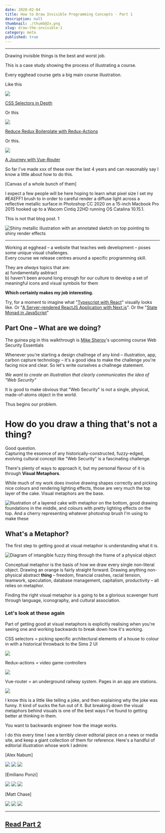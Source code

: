 ```yaml
---
date: 2020-02-04
title: How to Draw Invisible Programming Concepts - Part 1
description: null
thumbnail: ./thumb@2x.png
slug: draw-the-invisible-1
category: meta
published: true
---
```



---

Drawing invisible things is the best and worst job.

This is a case study showing the process of illustrating a course.

Every egghead course gets a big main course illustration.

Like this

<SmallCenter>

![](./EGH_CSSSelectors_424@2x.png)

[CSS Selectors in Depth](https://egghead.io/courses/css-selectors-in-depth)

Or this

![](EGH_ReduxActions424@2x.png)

[Reduce Redux Boilerplate with Redux-Actions](https://egghead.io/courses/reduce-redux-boilerplate-with-redux-actions)

Or this.

![](VueRouter_424@2x.png)

[A Journey with Vue-Router](https://egghead.io/courses/a-journey-with-vue-router)


</SmallCenter>


So far I've made xxx of these over the last 4 years and can reasonably say I know a little about how to do this.

[Canvas of a whole bunch of them]

I expect a few people will be here hoping to learn what pixel size I set my #EAEFF1 brush to in order to careful render a diffuse light across a reflective metallic surface in Photoshop CC 2020 on a 15-inch Macbook Pro 2015 hooked up to a Wacom Cintiq 22HD running OS Catalina 10.15.1.


This is not that blog post. <Tooltip tiptext="If you would like to learn how, take Sam Neilson's Fundamentals of Lighting on Schoolism. It will drown you in the minutiae of rendering light on surfaces. Also check out the Resources page.">1</Tooltip>


<SmallCenter>

![Shiny metallic illustration with an annotated sketch on top pointing to shiny render effects](./EGH_ngrxAngular_424@2x.png)

</SmallCenter>

---

Working at egghead – a website that teaches web development – poses some unique visual challenges.  
Every course we release centres around a specific programming skill.

They are _always_ topics that are:  
a) fundamentally asbtract  
b) haven't been around long enough for our culture to develop a set of meaningful icons and visual symbols for them

**Which certainly makes my job interesting.**

Try, for a moment to imagine what "[Typescript with React](https://egghead.io/courses/use-typescript-to-develop-react-applications)" visually looks like. Or "[A Server-rendered ReactJS Application with Next.js](https://egghead.io/courses/build-a-server-rendered-reactjs-application-with-next-js)". Or the "[State Monad in JavaScript](https://egghead.io/courses/state-monad-in-javascript)"


## Part One – What are we doing?

The guinea pig in this walkthrough is [Mike Sherov]()'s upcoming course Web Security Essentials

Whenever you're starting a design challnege of any kind – illustration, app, carbon capture technology – it's a good idea to make the challenge you're facing nice and clear. So let's write ourselves a challnege statement.

_We want to create an illustration that clearly communicates the idea of "Web Security"_

It is good to make obvious that "Web Security" is not a single, physical, made-of-atoms object in the world.

Thus begins our problem.

# How do you draw a thing that's not a thing?

Good question.  
Capturing the essence of any historically-constructed, fuzzy-edged, evolving cultural concept like "Web Security" is a fascinating challenge.

There's plenty of ways to approach it, but my personal flavour of it is through **Visual Metaphors**.

While much of my work does involve drawing shapes correctly and picking nice colours and rendering lighting effects, those are very much the top layer of the cake. Visual metaphors are the base.

![Illustration of a layered cake with metaphor on the bottom, good drawing foundations in the middle, and colours with pretty lighting effects on the top. And a cherry representing whatever photoshop brush I'm using to make these](https://via.placeholder.com/300)

## What's a Metaphor?

The first step to getting good at visual metaphor is understanding what it is.

![Diagram of intangible fuzzy thing through the frame of a physical object](https://via.placeholder.com/300)

Conceptual metaphor is the basis of how we draw every single non-literal object. Drawing an orange is fairly straight forward. Drawing anything non-physical abstract __thing__ – freedom, financial crashes, racial tension, teamwork, speculation, database management, capitalism, productivity – all relies on metaphor. 



Finding the right visual metaphor is a going to be a glorious scavenger hunt through language, iconography, and cultural association.

### Let's look at these again

Part of getting good at visual metaphors is explicitly realising when you're seeing one and working backwards to break down how it's working.

<SmallCenter>
CSS selectors = picking specific architectural elements of a house to colour in with a historical throwback to the Sims 2 UI

![](./EGH_CSSSelectors_424@2x.png)


Redux-actions = video game controllers

![](EGH_ReduxActions424@2x.png)


Vue-router = an underground railway system. Pages in an app are stations.

![](VueRouter_424@2x.png)

</SmallCenter>

I know this is a little like telling a joke, and then explaining why the joke was funny. It kind of sucks the fun out of it. But breaking down the visual metaphors behind visuals is one of the best ways I've found to getting better at thinking in them.

You want to backwards engineer how the image works.

I do this every time I see a terribly clever editorial piece on a news or media site, and keep a giant collection of them for reference.
Here's a handful of editorial illustration whose work I admire:

[Alex Nabum]

![](https://via.placeholder.com/200)
![](https://via.placeholder.com/200)
![](https://via.placeholder.com/200)

[Emiliano Ponzi]

![](https://via.placeholder.com/200)
![](https://via.placeholder.com/200)
![](https://via.placeholder.com/200)

[Matt Chase]

![](https://via.placeholder.com/200)
![](https://via.placeholder.com/200)
![](https://via.placeholder.com/200)

---

## [Read Part 2]()